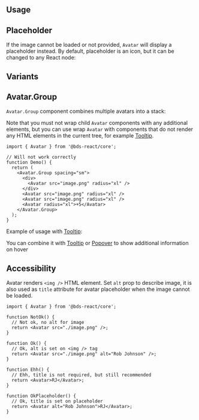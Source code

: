 

## Usage

<Demo data={AvatarDemos.usage} />

## Placeholder

If the image cannot be loaded or not provided, `Avatar` will display a placeholder instead. By default,
placeholder is an icon, but it can be changed to any React node:

<Demo data={AvatarDemos.placeholders} />

## Variants

<Demo data={AvatarDemos.configurator} />

## Avatar.Group

`Avatar.Group` component combines multiple avatars into a stack:

<Demo data={AvatarDemos.group} />

Note that you must not wrap child `Avatar` components with any additional elements,
but you can use wrap `Avatar` with components that do not render any HTML elements
in the current tree, for example [Tooltip](/core/tooltip).

```tsx
import { Avatar } from '@bds-react/core';

// Will not work correctly
function Demo() {
  return (
    <Avatar.Group spacing="sm">
      <div>
        <Avatar src="image.png" radius="xl" />
      </div>
      <Avatar src="image.png" radius="xl" />
      <Avatar src="image.png" radius="xl" />
      <Avatar radius="xl">+5</Avatar>
    </Avatar.Group>
  );
}
```

Example of usage with [Tooltip](/core/tooltip/):

<Demo data={AvatarDemos.groupTooltip} />

<Polymorphic
  defaultElement="div"
  changeToElement="button"
  component="Avatar"
  withNext
/>

<Demo data={AvatarDemos.link} />

You can combine it with [Tooltip](/core/tooltip/) or [Popover](/core/popover/) to show additional information on hover

<Demo data={AvatarDemos.groupTooltip} />

## Accessibility

Avatar renders `<img />` HTML element. Set `alt` prop to describe image,
it is also used as `title` attribute for avatar placeholder when the image cannot be loaded.

```tsx
import { Avatar } from '@bds-react/core';

function NotOk() {
  // Not ok, no alt for image
  return <Avatar src="./image.png" />;
}

function Ok() {
  // Ok, alt is set on <img /> tag
  return <Avatar src="./image.png" alt="Rob Johnson" />;
}

function Ehh() {
  // Ehh, title is not required, but still recommended
  return <Avatar>RJ</Avatar>;
}

function OkPlaceholder() {
  // Ok, title is set on placeholder
  return <Avatar alt="Rob Johnson">RJ</Avatar>;
}
```
